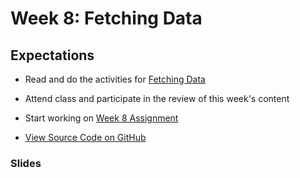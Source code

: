 # Week 8: Fetching Data

## Expectations

- Read and do the activities for [Fetching Data](/week-8/fetching-data)
- Attend class and participate in the review of this week's content
- Start working on [Week 8 Assignment](/week-8/assignment)

- [View Source Code on GitHub ]()

### Slides


<Slideshow file="/week-8/slides" />
